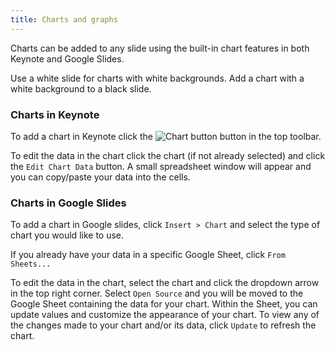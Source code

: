 ```yaml
---
title: Charts and graphs
---
```


Charts can be added to any slide using the built-in chart features in both Keynote and Google Slides.

<!--
Keynote | Google Slides
:---: | :---:
<img width="500" alt="Keynote screenshot" src="https://user-images.githubusercontent.com/10384315/54648917-487fd400-4a65-11e9-8f44-ebfe471de0ec.png"> | <img width="500" alt="Google Slides screenshot" src="https://user-images.githubusercontent.com/10384315/54709242-63ecec80-4b02-11e9-8a48-86c0a9985a00.png">
-->
<DoDontContainer>
  <Do src="https://user-images.githubusercontent.com/10384315/54648916-487fd400-4a65-11e9-8e8f-ae4914910617.png">
    Use a white slide for charts with white backgrounds.
  </Do>
  <Dont src="https://user-images.githubusercontent.com/10384315/54649021-b88e5a00-4a65-11e9-9288-9d2a1c8e9428.png">
    Add a chart with a white background to a black slide.
  </Dont>
</DoDontContainer>

### Charts in Keynote

To add a chart in Keynote click the ![Chart button](https://user-images.githubusercontent.com/10384315/54716264-97377780-4b12-11e9-828f-f006a0679c50.png) button in the top toolbar.

To edit the data in the chart click the chart (if not already selected) and click the `Edit Chart Data` button.
A small spreadsheet window will appear and you can copy/paste your data into the cells.

### Charts in Google Slides

To add a chart in Google slides, click `Insert > Chart` and select the type of chart you would like to use.

If you already have your data in a specific Google Sheet, click `From Sheets...`

To edit the data in the chart, select the chart and click the dropdown arrow in the top right corner. Select `Open Source` and you will be moved to the Google Sheet containing the data for your chart. Within the Sheet, you can update values and customize the appearance of your chart. To view any of the changes made to your chart and/or its data, click `Update` to refresh the chart.
